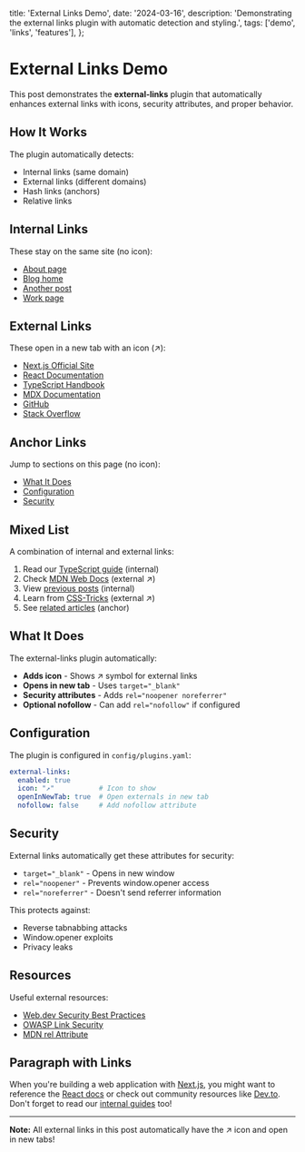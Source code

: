   title: 'External Links Demo',
  date: '2024-03-16',
  description: 'Demonstrating the external links plugin with automatic detection and styling.',
  tags: ['demo', 'links', 'features'],
};

# External Links Demo

This post demonstrates the **external-links** plugin that automatically enhances external links with icons, security attributes, and proper behavior.

## How It Works

The plugin automatically detects:
- Internal links (same domain)
- External links (different domains)
- Hash links (anchors)
- Relative links

## Internal Links

These stay on the same site (no icon):

- [About page](/about)
- [Blog home](/blog)
- [Another post](/blog/welcome)
- [Work page](/work)

## External Links

These open in a new tab with an icon (↗):

- [Next.js Official Site](https://nextjs.org)
- [React Documentation](https://react.dev)
- [TypeScript Handbook](https://www.typescriptlang.org/docs/)
- [MDX Documentation](https://mdxjs.com)
- [GitHub](https://github.com)
- [Stack Overflow](https://stackoverflow.com)

## Anchor Links

Jump to sections on this page (no icon):

- [What It Does](#what-it-does)
- [Configuration](#configuration)
- [Security](#security)

## Mixed List

A combination of internal and external links:

1. Read our [TypeScript guide](/blog/typescript-intro) (internal)
2. Check [MDN Web Docs](https://developer.mozilla.org) (external ↗)
3. View [previous posts](/blog) (internal)
4. Learn from [CSS-Tricks](https://css-tricks.com) (external ↗)
5. See [related articles](/blog#latest) (anchor)

## What It Does

The external-links plugin automatically:

- **Adds icon** - Shows ↗ symbol for external links
- **Opens in new tab** - Uses `target="_blank"`
- **Security attributes** - Adds `rel="noopener noreferrer"`
- **Optional nofollow** - Can add `rel="nofollow"` if configured

## Configuration

The plugin is configured in `config/plugins.yaml`:

```yaml
external-links:
  enabled: true
  icon: "↗"           # Icon to show
  openInNewTab: true  # Open externals in new tab
  nofollow: false     # Add nofollow attribute
```

## Security

External links automatically get these attributes for security:

- `target="_blank"` - Opens in new window
- `rel="noopener"` - Prevents window.opener access
- `rel="noreferrer"` - Doesn't send referrer information

This protects against:
- Reverse tabnabbing attacks
- Window.opener exploits
- Privacy leaks

## Resources

Useful external resources:

- [Web.dev Security Best Practices](https://web.dev/security/)
- [OWASP Link Security](https://owasp.org)
- [MDN rel Attribute](https://developer.mozilla.org/en-US/docs/Web/HTML/Attributes/rel)

## Paragraph with Links

When you're building a web application with [Next.js](https://nextjs.org), you might want to reference the [React docs](https://react.dev) or check out community resources like [Dev.to](https://dev.to). Don't forget to read our [internal guides](/blog) too!

---

**Note:** All external links in this post automatically have the ↗ icon and open in new tabs!

